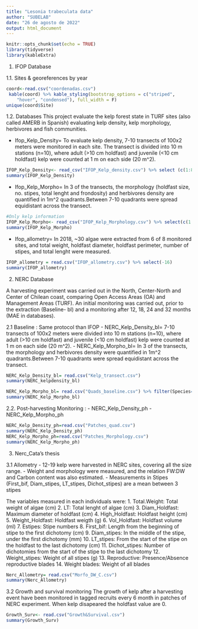 ```yaml
---
title: "Lesonia trabeculata data"
author: "SUBELAB"
date: "26 de agosto de 2022"
output: html_document
---
```


```r
knitr::opts_chunk$set(echo = TRUE)
library(tidyverse)
library(kableExtra)
```


1. IFOP Database

1.1. Sites & georeferences by year
```r
coord<-read.csv("coordenadas.csv")
 kable(coord) %>% kable_styling(bootstrap_options = c("striped", 
    "hover", "condensed"), full_width = F)
unique(coord$Site)
```
1.2. Databases
This project evaluate the kelp forest state in TURF sites (also called AMERB in Spanish) evaluating kelp density, kelp morphology, herbivores and fish communities. 

  - Ifop_Kelp_Density= To evaluate kelp density, 7-10 transects of 100x2 meters were monitored in each site. The transect is divided into 10 m stations (n=10), where adult (>10 cm holdfast) and juvenile (<10 cm holdfast) kelp were counted at 1 m on each side (20 m^2).

```r
IFOP_Kelp_Density<- read_csv("IFOP_Kelp_density.csv") %>% select (c(1:8,13:18,21))%>% mutate(Site=as.factor(Site),Management=as.factor(Management),Species=as.factor(Species), Stage=as.factor(Stage)) %>% filter(Species=="Lessonia trabeculata")
summary(IFOP_Kelp_Density)

```


  - Ifop_Kelp_Morpho= In 3 of the transects, the morphology (holdfast size, no. stipes, total lenght and frondosity) and herbivores density are quantified in 1m^2 quadrants.Between 7-10 quadrants were spread equidistant across the transect.


```r
#Only kelp information
IFOP_Kelp_Morpho<- read_csv("IFOP_Kelp_Morphology.csv") %>% select(c(1:9,11:13,15:19)) %>%  mutate(Site=as.factor(Site),Management=as.factor(Management),Group=as.factor(Group),Species=as.factor(Species)) %>% filter(Group=="Macroalga", Species =="Lessonia trabeculata")
summary(IFOP_Kelp_Morpho)


```
  
  - Ifop_allometry= In 2018, ~30 algae were extracted from 6 of 8 monitored sites, and total weight, holdfast diameter, holdfast perimeter, number of stipes, and total lenght were measured.
  
```r
IFOP_allometry = read.csv("IFOP_allometry.csv") %>% select(-16)
summary(IFOP_allometry)
```
  


2. NERC Database

A harvesting experiment was carried out in the North, Center-North and Center of Chilean coast, comparing Open Access Areas (OA) and Management Areas (TURF). An initial monitoring was carried out, prior to the extraction (Baseline- bl) and a monitoring after 12, 18, 24 and 32 months (MAE in databases).

2.1 Baseline : Same protocol than IFOP
    - NERC_Kelp_Density_bl= 7-10 transects of 100x2 meters were divided into 10 m stations (n=10), where adult (>10 cm holdfast) and juvenile (<10 cm holdfast) kelp were counted at 1 m on each side (20 m^2).
    - NERC_Kelp_Morpho_bl= In 3 of the transects, the morphology and herbivores density were quantified in 1m^2 quadrants.Between 7-10 quadrants were spread equidistant across the transect.

```r
NERC_Kelp_Density_bl= read.csv("Kelp_transect.csv")
summary(NERC_kelpdensity_bl)

NERC_Kelp_Morpho_bl= read.csv("Quads_baseline.csv") %>% filter(Species=="Lessonia trabeculata")
summary(NERC_Kelp_Morpho_bl)
```


2.2. Post-harvesting Monitoring : 
  - NERC_Kelp_Density_ph
  - NERC_Kelp_Morpho_ph
  
```r
NERC_Kelp_Density_ph=read.csv("Patches_quad.csv")
summary(NERC_Kelp_Density_ph)
NERC_Kelp_Morpho_ph=read.csv("Patches_Morphology.csv")
summary(NERC_Kelp_Morpho_ph)
```
  

3. Nerc_Cata's thesis

3.1 Allometry
  - 12-19 kelp were harvested in NERC sites, covering all the size range.
  - Weight and morphology were measured, and the relation FW:DW and Carbon content was also estimated. 
  - Measurements in Stipes (First_bif, Diam_stipes, LT_stipes, Dichot_stipes) are a mean between 3  stipes
  
  The variables measured in each individuals were:
    1. Total.Weight: Total weight of algae (cm)
    2. LT: Total lenght of algae (cm)
    3. Diam_Holdfast: Maximum diameter of holdfast (cm)
    4. High_Holdfast: Holdfast height (cm)
    5. Weight_Holdfast: Holdfast weigth (g)
    6. Vol_Holdfast: Holdfast volume (ml)
    7. Estipes: Stipe numbers 
    8. First_bif: Length from the beginning of stipe to the first dichotomy (cm)
    9. Diam_stipes: In the middle of the stipe, under the first dichotomy (mm)
    10. LT_stipes: From the start of the stipe on the holdfast to the last dichotomy (cm)
    11. Dichot_stipes: Number of dichotomies from the start of the stipe to the last dichotomy
    12. Weight_stipes: Weight of all stipes (g)
    13. Reproductive: Presence/Absence reproductive blades
    14. Weight blades: Weight of all blades 
  
```r
Nerc_Allometry= read.csv("Morfo_DW_C.csv")
summary(Nerc_Allometry) 
```



3.2 Growth and survival monitoring
   The growth of kelp after a harvesting event have been monitored in tagged recruits every 6 month in patches of NERC experiment. When kelp disapeared the holdfast value are 0.
   
```r
Growth_Surv<- read.csv("Growth&Survival.csv")
summary(Growth_Surv)
```

